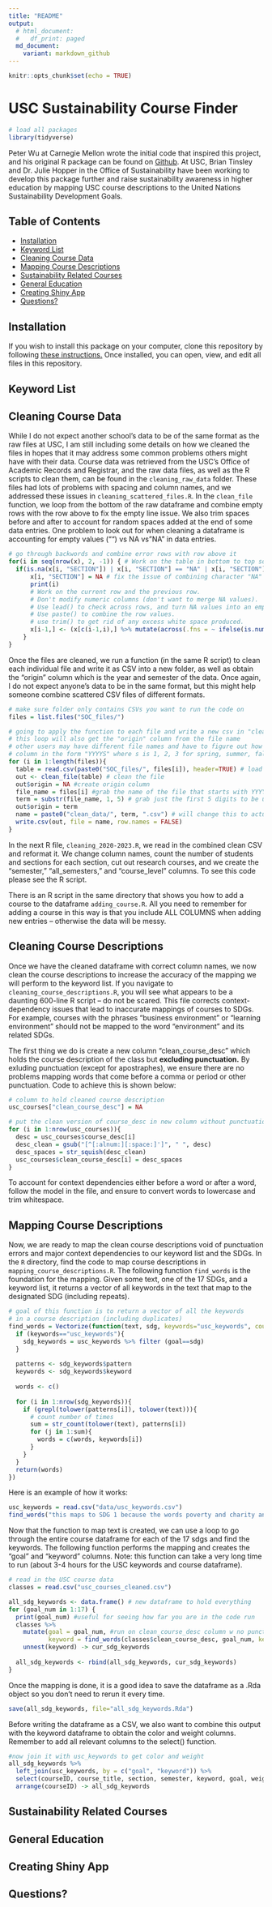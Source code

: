 ```yaml
---
title: "README"
output: 
  # html_document:
  #   df_print: paged
  md_document:
    variant: markdown_github
---
```


```r
knitr::opts_chunk$set(echo = TRUE)
```


# USC Sustainability Course Finder

```r
# load all packages
library(tidyverse)
```


Peter Wu at Carnegie Mellon wrote the initial code that inspired this project, and his original R package can be found on [Github](https://github.com/pwu97/SDGmapR). 
At USC, Brian Tinsley and Dr. Julie Hopper in the Office of Sustainability have been working to develop this package further and raise sustainability awareness in higher education by mapping USC course descriptions to the United Nations Sustainability Development Goals.

## Table of Contents

- [Installation](#installation)
- [Keyword List](#keyword-list)
- [Cleaning Course Data](#cleaning-course-data)
- [Mapping Course Descriptions](#mapping-course-descriptions)
- [Sustainability Related Courses](#sustainability-related-courses)
- [General Education](#general-education)
- [Creating Shiny App](#creating-shiny-app)
- [Questions?](#questions)


## Installation

If you wish to install this package on your computer, clone this repository by following [these instructions.](https://docs.github.com/en/repositories/creating-and-managing-repositories/cloning-a-repository)
Once installed, you can open, view, and edit all files in this repository. 


## Keyword List




## Cleaning Course Data

While I do not expect another school's data to be of the same format as the raw files at USC, I am still including some details on how we cleaned the files in hopes that it may address some common problems others might have with their data. 
<!-- add link to a file? -->
Course data was retrieved from the USC’s Office of Academic Records and Registrar, and the raw data files, as well as the R scripts to clean them, can be found in the `cleaning_raw_data` folder.
These files had lots of problems with spacing and column names, and we addressed these issues in `cleaning_scattered_files.R`.
<!-- show the dataframe -->
<!-- show the code to clean it -->
In the `clean_file` function, we loop from the bottom of the raw dataframe and combine empty rows with the row above to fix the empty line issue.
We also trim spaces before and after to account for random spaces added at the end of some data entries. One problem to look out for when cleaning a dataframe is accounting for empty values ("") vs NA vs "NA" in data entries.

```r
# go through backwords and combine error rows with row above it
for(i in seq(nrow(x), 2, -1)) { # Work on the table in bottom to top so we can merge the values
  if(is.na(x[i, "SECTION"]) | x[i, "SECTION"] == "NA" | x[i, "SECTION"] == "") { #always note if values are NA or "NA" or ""
      x[i, "SECTION"] = NA # fix the issue of combining character "NA" 
      print(i)
      # Work on the current row and the previous row.
      # Don't modify numeric columns (don't want to merge NA values).
      # Use lead() to check across rows, and turn NA values into an empty string.
      # Use paste() to combine the row values.
      # use trim() to get rid of any excess white space produced.
      x[i-1,] <- (x[c(i-1,i),] %>% mutate(across(.fns = ~ ifelse(is.numeric(.x), .x, trim(paste(.x, ifelse(is.na(lead(.x)), "", lead(.x))))))))[1, ]
    }
}
```

Once the files are cleaned, we run a function (in the same R script) to clean each individual file and write it as CSV into a new folder, as well as obtain the "origin" column which is the year and semester of the data. Once again, I do not expect anyone's data to be in the same format, but this might help someone combine scattered CSV files of different formats. 

```r
# make sure folder only contains CSVs you want to run the code on
files = list.files("SOC_files/")

# going to apply the function to each file and write a new csv in "clean_data" folder
# this loop will also get the "origin" column from the file name
# other users may have different file names and have to figure out how to get the origin
# column in the form "YYYYS" where s is 1, 2, 3 for spring, summer, fall
for (i in 1:length(files)){
  table = read.csv(paste0("SOC_files/", files[i]), header=TRUE) # load file
  out <- clean_file(table) # clean the file
  out$origin = NA #create origin column
  file_name = files[i] #grab the name of the file that starts with YYYYS
  term = substr(file_name, 1, 5) # grab just the first 5 digits to be used in the origin
  out$origin = term
  name = paste0("clean_data/", term, ".csv") # will change this to actually be the year output format
  write.csv(out, file = name, row.names = FALSE)
}
```

In the next R file, `cleaning_2020-2023.R`, we read in the combined clean CSV and reformat it.
We change column names, count the number of students and sections for each section, cut out research courses, and we create the "semester," "all_semesters," and "course_level" columns. To see this code please see the R script. 

There is an R script in the same directory that shows you how to add a course to the dataframe `adding_course.R`. All you need to remember for adding a course in this way is that you include ALL COLUMNS when adding new entries -- otherwise the data will be messy. 


## Cleaning Course Descriptions

Once we have the cleaned dataframe with correct column names, we now clean the course descriptions to increase the accuracy of the mapping we will perform to the keyword list.
If you navigate to `cleaning_course_descriptions.R`, you will see what appears to be a daunting 600-line R script -- do not be scared.
This file corrects context-dependency issues that lead to inaccurate mappings of courses to SDGs. For example, courses with the phrases "business environment" or "learning environment" should not be mapped to the word "environment" and its related SDGs. 

The first thing we do is create a new column "clean_course_desc" which holds the course description of the class but **excluding punctuation.** By exluding punctuation (except for apostraphes), we ensure there are no problems mapping words that come before a comma or period or other punctuation. Code to achieve this is shown below:

```r
# column to hold cleaned course description
usc_courses["clean_course_desc"] = NA

# put the clean version of course_desc in new column without punctuation, except for '
for (i in 1:nrow(usc_courses)){
  desc = usc_courses$course_desc[i]
  desc_clean = gsub("[^[:alnum:][:space:]']", " ", desc)
  desc_spaces = str_squish(desc_clean)
  usc_courses$clean_course_desc[i] = desc_spaces
}
```

To account for context dependencies either before a word or after a word, follow the model in the file, and ensure to convert words to lowercase and trim whitespace. 

## Mapping Course Descriptions

Now, we are ready to map the clean course descriptions void of punctuation errors and major context dependencies to our keyword list and the SDGs. 
In the `R` directory, find the code to map course descriptions in `mapping_course_descriptions.R`. 
The following function `find_words` is the foundation for the mapping. Given some text, one of the 17 SDGs, and a keyword list, it returns a vector of all keywords in the text that map to the designated SDG (including repeats). 

```r
# goal of this function is to return a vector of all the keywords 
# in a course description (including duplicates)
find_words = Vectorize(function(text, sdg, keywords="usc_keywords", count_repeats=FALSE){
  if (keywords=="usc_keywords"){
    sdg_keywords = usc_keywords %>% filter (goal==sdg)
  }
  
  patterns <- sdg_keywords$pattern
  keywords <- sdg_keywords$keyword
  
  words <- c()
  
  for (i in 1:nrow(sdg_keywords)){
    if (grepl(tolower(patterns[i]), tolower(text))){
      # count number of times
      sum = str_count(tolower(text), patterns[i])
      for (j in 1:sum){
        words = c(words, keywords[i])
      }
    }
  }
  return(words)
})
```


Here is an example of how it works:


```r
usc_keywords = read.csv("data/usc_keywords.csv")
find_words("this maps to SDG 1 because the words poverty and charity and charity", 1)
```

Now that the function to map text is created, we can use a loop to go through the entire course dataframe for each of the 17 sdgs and find the keywords. The following function performs the mapping and creates the "goal" and "keyword" columns. Note: this function can take a very long time to run (about 3-4 hours for the USC keywords and course dataframe).

```r
# read in the USC course data
classes = read.csv("usc_courses_cleaned.csv")

all_sdg_keywords <- data.frame() # new dataframe to hold everything
for (goal_num in 1:17) {
  print(goal_num) #useful for seeing how far you are in the code run
  classes %>%
    mutate(goal = goal_num, #run on clean_course_desc column w no punctuation and accuracy edits made
           keyword = find_words(classes$clean_course_desc, goal_num, keywords = "usc_keywords")) %>%
    unnest(keyword) -> cur_sdg_keywords
  
  all_sdg_keywords <- rbind(all_sdg_keywords, cur_sdg_keywords) 
}
```

Once the mapping is done, it is a good idea to save the dataframe as a .Rda object so you don't need to rerun it every time.

```r
save(all_sdg_keywords, file="all_sdg_keywords.Rda")
```

Before writing the dataframe as a CSV, we also want to combine this output with the keyword dataframe to obtain the color and weight columns. Remember to add all relevant columns to the select() function. 

```r
#now join it with usc_keywords to get color and weight
all_sdg_keywords %>%
  left_join(usc_keywords, by = c("goal", "keyword")) %>%
  select(courseID, course_title, section, semester, keyword, goal, weight, color, course_desc, clean_course_desc, department, N.Sections, year, course_level, total_enrolled, all_semesters) %>%
  arrange(courseID) -> all_sdg_keywords
```



## Sustainability Related Courses

## General Education

## Creating Shiny App

## Questions?

